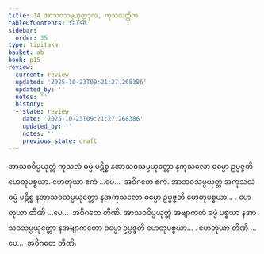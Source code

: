 ```yaml
---
title: 34 အာသဝသမ္ပယုတ္တဒုက, ကုသလတ္တိက
tableOfContents: false
sidebar:
  order: 35
type: tipitaka
basket: ab
book: p15
review:
  current: review
  updated: '2025-10-23T09:21:27.268386'
  updated_by: ''
  notes: ''
  history:
  - state: review
    date: '2025-10-23T09:21:27.268386'
    updated_by: ''
    notes: ''
    previous_state: draft
---
```



<ReviewStatus review={frontmatter.review} showDetails={true} />

<HypothesisAnnotation frontmatter={frontmatter} />

<DynamicBreadcrumb />

<Division number="43" book="p15" e="ch" v="40" p="227">

<Paragraph number="125" book="p15">
အာသဝဝိပ္ပယုတ္တံ ကုသလံ ဓမ္မံ ပဋိစ္စ နအာသဝသမ္ပယုတ္တော နကုသလော ဓမ္မော ဥပ္ပဇ္ဇတိ ဟေတုပစ္စယာ. ဟေတုယာ ဧကံ …ပေ…  အဝိဂတေ ဧကံ.
</Paragraph>

<Paragraph number="126" book="p15">
အာသဝသမ္ပယုတ္တံ အကုသလံ ဓမ္မံ ပဋိစ္စ နအာသဝသမ္ပယုတ္တော နအကုသလော ဓမ္မော ဥပ္ပဇ္ဇတိ ဟေတုပစ္စယာ… . ဟေတုယာ တီဏိ …ပေ…  အဝိဂတေ တီဏိ.
</Paragraph>

<Paragraph number="127" book="p15">
အာသဝဝိပ္ပယုတ္တံ အဗျာကတံ ဓမ္မံ ပစ္စယာ နအာသဝသမ္ပယုတ္တော နအဗျာကတော ဓမ္မော ဥပ္ပဇ္ဇတိ ဟေတုပစ္စယာ… . ဟေတုယာ တီဏိ …ပေ…  အဝိဂတေ တီဏိ.
</Paragraph>
</Division>
